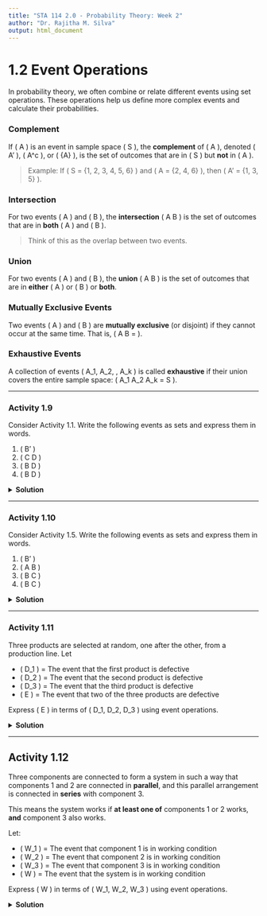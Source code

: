 ```yaml
---
title: "STA 114 2.0 - Probability Theory: Week 2"
author: "Dr. Rajitha M. Silva"
output: html_document
---
```


# 1.2 Event Operations

In probability theory, we often combine or relate different events using set operations. These operations help us define more complex events and calculate their probabilities.

### Complement
If \( A \) is an event in sample space \( S \), the **complement** of \( A \), denoted \( A' \), \( A^c \), or \( \bar{A} \), is the set of outcomes that are in \( S \) but **not** in \( A \).

> Example: If \( S = \{1, 2, 3, 4, 5, 6\} \) and \( A = \{2, 4, 6\} \), then \( A' = \{1, 3, 5\} \).

### Intersection
For two events \( A \) and \( B \), the **intersection** \( A \cap B \) is the set of outcomes that are in **both** \( A \) and \( B \).

> Think of this as the overlap between two events.

### Union
For two events \( A \) and \( B \), the **union** \( A \cup B \) is the set of outcomes that are in **either** \( A \) or \( B \) or **both**.

### Mutually Exclusive Events
Two events \( A \) and \( B \) are **mutually exclusive** (or disjoint) if they cannot occur at the same time. That is, \( A \cap B = \emptyset \).

### Exhaustive Events
A collection of events \( A_1, A_2, \ldots, A_k \) is called **exhaustive** if their union covers the entire sample space: \( A_1 \cup A_2 \cup \ldots \cup A_k = S \).

---

### Activity 1.9
Consider Activity 1.1. Write the following events as sets and express them in words.

1. \( B' \)  
2. \( C \cap D \)  
3. \( B \cup D \)  
4. \( B \cap D \)

<details>
<summary><strong>Solution</strong></summary>

Let \( S = \{1, 2, 3, 4, 5, 6\} \),  
\( B = \{1, 2\} \), \( C = \{2, 4, 6\} \), \( D = \{6\} \).

1. \( B' = \{3, 4, 5, 6\} \) — outcomes not less than 3.  
2. \( C \cap D = \{6\} \) — number that is both even and larger than 5.  
3. \( B \cup D = \{1, 2, 6\} \) — outcomes less than 3 or larger than 5.  
4. \( B \cap D = \emptyset \) — no number is both less than 3 and greater than 5.

</details>

---

### Activity 1.10
Consider Activity 1.5. Write the following events as sets and express them in words.

1. \( B' \)  
2. \( A \cup B \)  
3. \( B \cap C \)  
4. \( B \cup C \)

<details>
<summary><strong>Solution</strong></summary>

Let \( S = \{1, 2, 3, \ldots\} \),  
\( A = \{5\} \), \( B = \{1, 2, 3, 4\} \), \( C = \{11, 12, 13, \ldots\} \)

1. \( B' = \{5, 6, 7, 8, \ldots\} \) — tosses 5 and above.  
2. \( A \cup B = \{1, 2, 3, 4, 5\} \) — tosses 5 or less.  
3. \( B \cap C = \emptyset \) — tosses can’t be both less than 5 and more than 10.  
4. \( B \cup C = \{1, 2, 3, 4, 11, 12, 13, \ldots\} \)

</details>

---

### Activity 1.11
Three products are selected at random, one after the other, from a production line. Let

- \( D_1 \) = The event that the first product is defective  
- \( D_2 \) = The event that the second product is defective  
- \( D_3 \) = The event that the third product is defective  
- \( E \) = The event that two of the three products are defective

Express \( E \) in terms of \( D_1, D_2, D_3 \) using event operations.

<details>
<summary><strong>Solution</strong></summary>

\( E = (D_1 \cap D_2 \cap D_3') \cup (D_1 \cap D_2' \cap D_3) \cup (D_1' \cap D_2 \cap D_3) \)

</details>

---

## Activity 1.12

Three components are connected to form a system in such a way that components 1 and 2 are connected in **parallel**, and this parallel arrangement is connected in **series** with component 3.

This means the system works if **at least one of** components 1 or 2 works, **and** component 3 also works.


Let:

- \( W_1 \) = The event that component 1 is in working condition  
- \( W_2 \) = The event that component 2 is in working condition  
- \( W_3 \) = The event that component 3 is in working condition  
- \( W \) = The event that the system is in working condition

Express \( W \) in terms of \( W_1, W_2, W_3 \) using event operations.

<details>
<summary><strong>Solution</strong></summary>

Assuming components 1 and 2 are in parallel and component 3 is in series:  
\( W = (W_1 \cup W_2) \cap W_3 \)

</details>

